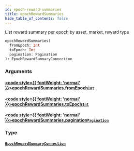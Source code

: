 ```yaml
---
id: epoch-reward-summaries
title: epochRewardSummaries
hide_table_of_contents: false
---
```








List reward summary per epoch by asset, market, reward type

```graphql
epochRewardSummaries(
  fromEpoch: Int
  toEpoch: Int
  pagination: Pagination
): EpochRewardSummaryConnection
```


### Arguments

#### [<code style={{ fontWeight: 'normal' }}>epochRewardSummaries.<b>fromEpoch</b></code>](#)<Bullet />[`Int`](/testnet/api/graphql/scalars/int) <Badge class="secondary" text="scalar"/>
> 
> 

#### [<code style={{ fontWeight: 'normal' }}>epochRewardSummaries.<b>toEpoch</b></code>](#)<Bullet />[`Int`](/testnet/api/graphql/scalars/int) <Badge class="secondary" text="scalar"/>
> 
> 

#### [<code style={{ fontWeight: 'normal' }}>epochRewardSummaries.<b>pagination</b></code>](#)<Bullet />[`Pagination`](/testnet/api/graphql/inputs/pagination) <Badge class="secondary" text="input"/>
> 
> 

### Type

#### [`EpochRewardSummaryConnection`](/testnet/api/graphql/objects/epoch-reward-summary-connection) <Badge class="secondary" text="object"/>
> 
> 





